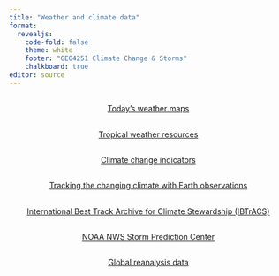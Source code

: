 ```yaml
---
title: "Weather and climate data"
format: 
  revealjs:
    code-fold: false
    theme: white
    footer: "GEO4251 Climate Change & Storms"
    chalkboard: true
editor: source
---
```


## 

::: {style="text-align: center; margin-top: 1em"}
[Today's weather maps](https://climatereanalyzer.org/wx/todays-weather/){preview-link="true" style="text-align: center"}
:::

## 

::: {style="text-align: center; margin-top: 1em"}
[Tropical weather resources](https://www.tropicaltidbits.com/analysis/models/){preview-link="true" style="text-align: center"}
:::

## 

::: {style="text-align: center; margin-top: 1em"}
[Climate change indicators](https://zacklabe.com/climate-change-indicators/){preview-link="true" style="text-align: center"}
:::

## 

::: {style="text-align: center; margin-top: 1em"}
[Tracking the changing climate with Earth observations](https://climate.metoffice.cloud/){preview-link="true" style="text-align: center"}
:::

## 

::: {style="text-align: center; margin-top: 1em"}
[International Best Track Archive for Climate Stewardship (IBTrACS)](https://www.ncei.noaa.gov/products/international-best-track-archive){preview-link="true" style="text-align: center"}
:::

## 

::: {style="text-align: center; margin-top: 1em"}
[NOAA NWS Storm Prediction Center](https://www.spc.noaa.gov/){preview-link="true" style="text-align: center"}
:::

##

::: {style="text-align: center; margin-top: 1em"}
[Global reanalysis data](https://cds.climate.copernicus.eu/cdsapp#!/dataset/reanalysis-era5-single-levels-monthly-means?tab=overview){preview-link="true" style="text-align: center"}
:::
